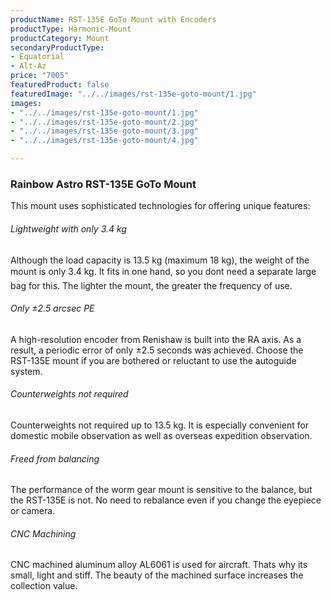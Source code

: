 ```yaml
---
productName: RST-135E GoTo Mount with Encoders
productType: Harmonic-Mount
productCategory: Mount
secondaryProductType:
- Equatorial
- Alt-Az
price: "7005"
featuredProduct: false
featuredImage: "../../images/rst-135e-goto-mount/1.jpg"
images:
- "../../images/rst-135e-goto-mount/1.jpg"
- "../../images/rst-135e-goto-mount/2.jpg"
- "../../images/rst-135e-goto-mount/3.jpg"
- "../../images/rst-135e-goto-mount/4.jpg"

---
```

### Rainbow Astro RST-135E GoTo Mount

This mount uses sophisticated technologies for offering unique features:

###### Lightweight with only 3.4 kg

Although the load capacity is 13.5 kg (maximum 18 kg), the weight of the mount is only 3.4 kg. It fits in one hand, so you dont need a separate large bag for this. The lighter the mount, the greater the frequency of use.

###### Only ±2.5 arcsec PE

A high-resolution encoder from Renishaw is built into the RA axis. As a result, a periodic error of only ±2.5 seconds was achieved. Choose the RST-135E mount if you are bothered or reluctant to use the autoguide system.

###### Counterweights not required

Counterweights not required up to 13.5 kg. It is especially convenient for domestic mobile observation as well as overseas expedition observation.

###### Freed from balancing

The performance of the worm gear mount is sensitive to the balance, but the RST-135E is not. No need to rebalance even if you change the eyepiece or camera.

###### CNC Machining

CNC machined aluminum alloy AL6061 is used for aircraft. Thats why its small, light and stiff. The beauty of the machined surface increases the collection value.